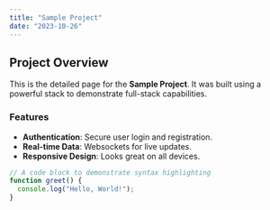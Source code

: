 ```yaml
---
title: "Sample Project"
date: "2023-10-26"
---
```


## Project Overview

This is the detailed page for the **Sample Project**. It was built using a powerful stack to demonstrate full-stack capabilities.

### Features

- **Authentication**: Secure user login and registration.
- **Real-time Data**: Websockets for live updates.
- **Responsive Design**: Looks great on all devices.

```javascript
// A code block to demonstrate syntax highlighting
function greet() {
  console.log("Hello, World!");
}
```
